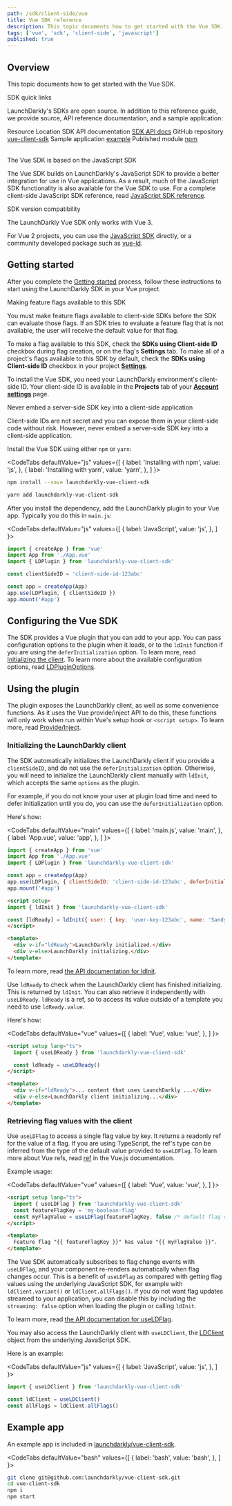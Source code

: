 ```yaml
---
path: /sdk/client-side/vue
title: Vue SDK reference
description: This topic documents how to get started with the Vue SDK.
tags: ['vue', 'sdk', 'client-side', 'javascript']
published: true
---
```


## Overview

This topic documents how to get started with the Vue SDK.

<Callout intent="primary">
<CalloutTitle>SDK quick links</CalloutTitle>
<CalloutDescription>

LaunchDarkly's SDKs are open source. In addition to this reference guide, we provide source, API reference documentation, and a sample application:

<Table>
  <TableHeader>
    <TableHeadCell>Resource</TableHeadCell>
    <TableHeadCell>Location</TableHeadCell>
  </TableHeader>
  <TableBody>
    <TableRow>
      <TableCell>SDK API documentation</TableCell>
      <TableCell><a href="https://launchdarkly.github.io/vue-client-sdk/">SDK API docs</a></TableCell>
    </TableRow>
    <TableRow>
      <TableCell>GitHub repository</TableCell>
      <TableCell><a href="https://github.com/launchdarkly/vue-client-sdk">vue-client-sdk</a></TableCell>
    </TableRow>
    <TableRow>
      <TableCell>Sample application</TableCell>
      <TableCell><a href="/sdk/client-side/vue#example-app">example</a></TableCell>
    </TableRow>
    <TableRow>
      <TableCell>Published module</TableCell>
      <TableCell><a href="https://www.npmjs.com/package/launchdarkly-vue-client-sdk">npm</a></TableCell>
    </TableRow>
  </TableBody>
</Table>

</CalloutDescription>
</Callout>

<Callout intent="info">
<CalloutTitle>The Vue SDK is based on the JavaScript SDK</CalloutTitle>
<CalloutDescription>

The Vue SDK builds on LaunchDarkly's JavaScript SDK to provide a better integration for use in Vue applications. As a result, much of the JavaScript SDK functionality is also available for the Vue SDK to use. For a complete client-side JavaScript SDK reference, read [JavaScript SDK reference](/sdk/client-side/javascript).

</CalloutDescription>
</Callout>

<Callout intent="info">
<CalloutTitle>SDK version compatibility</CalloutTitle>
<CalloutDescription>

The LaunchDarkly Vue SDK only works with Vue 3.

For Vue 2 projects, you can use the [JavaScript SDK](/sdk/client-side/javascript) directly, or a community developed package such as [vue-ld](https://github.com/dashhudson/vue-ld).

</CalloutDescription>
</Callout>

## Getting started

After you complete the [Getting started](/home/getting-started) process, follow these instructions to start using the LaunchDarkly SDK in your Vue project.

<Callout intent="alert">
<CalloutTitle>Making feature flags available to this SDK</CalloutTitle>
<CalloutDescription>

You must make feature flags available to client-side SDKs before the SDK can evaluate those flags. If an SDK tries to evaluate a feature flag that is not available, the user will receive the default value for that flag.

To make a flag available to this SDK, check the **SDKs using Client-side ID** checkbox during flag creation, or on the flag's **Settings** tab. To make all of a project's flags available to this SDK by default, check the **SDKs using Client-side ID** checkbox in your project [**Settings**](https://app.launchdarkly.com/settings/projects).

</CalloutDescription>
</Callout>

To install the Vue SDK, you need your LaunchDarkly environment's client-side ID. Your client-side ID is available in the **Projects** tab of your [**Account settings**](https://app.launchdarkly.com/settings/projects) page.

<Callout intent="alert">
<CalloutTitle>Never embed a server-side SDK key into a client-side application</CalloutTitle>
<CalloutDescription>

Client-side IDs are not secret and you can expose them in your client-side code without risk. However, never embed a server-side SDK key into a client-side application.

</CalloutDescription>
</Callout>

Install the Vue SDK using either `npm` or `yarn`:

<CodeTabs
  defaultValue="js"
  values={[
    { label: 'Installing with npm', value: 'js', },
    { label: 'Installing with yarn', value: 'yarn', },
  ]
}>
<CodeTabItem value="js">

```bash
npm install --save launchdarkly-vue-client-sdk
```

</CodeTabItem>
<CodeTabItem value="yarn">

```bash
yarn add launchdarkly-vue-client-sdk
```

</CodeTabItem>
</CodeTabs>

After you install the dependency, add the LaunchDarkly plugin to your Vue app. Typically you do this in `main.js`:

<CodeTabs
  defaultValue="js"
  values={[
    { label: 'JavaScript', value: 'js', },
  ]
}>
<CodeTabItem value="js">

```js
import { createApp } from 'vue'
import App from './App.vue'
import { LDPlugin } from 'launchdarkly-vue-client-sdk'

const clientSideID = 'client-side-id-123abc'

const app = createApp(App)
app.use(LDPlugin, { clientSideID })
app.mount('#app')
```

</CodeTabItem>
</CodeTabs>

## Configuring the Vue SDK

The SDK provides a Vue plugin that you can add to your app. You can pass configuration options to the plugin when it loads, or to the `ldInit` function if you are using the `deferInitialization` option. To learn more, read [Initializing the client](#initializing-the-launchdarkly-client). To learn more about the available configuration options, read [LDPluginOptions](https://launchdarkly.github.io/vue-client-sdk/index.html#LDPluginOptions).

## Using the plugin

The plugin exposes the LaunchDarkly client, as well as some convenience functions. As it uses the Vue provide/inject API to do this, these functions will only work when run within Vue's setup hook or `<script setup>`. To learn more, read [Provide/Inject](https://vuejs.org/guide/components/provide-inject.html).

### Initializing the LaunchDarkly client

The SDK automatically initializes the LaunchDarkly client if you provide a `clientSideID`, and do not use the `deferInitialization` option. Otherwise, you will need to initialize the LaunchDarkly client manually with `ldInit`, which accepts the same `options` as the plugin.

For example, if you do not know your user at plugin load time and need to defer initialization until you do, you can use the `deferInitialization` option.

Here's how:

<CodeTabs
  defaultValue="main"
  values={[
    { label: 'main.js', value: 'main', },
    { label: 'App.vue', value: 'app', },
  ]
}>
<CodeTabItem value="main">

```js
import { createApp } from 'vue'
import App from './App.vue'
import { LDPlugin } from 'launchdarkly-vue-client-sdk'

const app = createApp(App)
app.use(LDPlugin, { clientSideID: 'client-side-id-123abc', deferInitialization: true })
app.mount('#app')
```

</CodeTabItem>
<CodeTabItem value="app">

```html
<script setup>
import { ldInit } from 'launchdarkly-vue-client-sdk'

const [ldReady] = ldInit({ user: { key: 'user-key-123abc', name: 'Sandy' } })
</script>

<template>
  <div v-if="ldReady">LaunchDarkly initialized.</div>
  <div v-else>LaunchDarkly initializing.</div>
</template>
```

</CodeTabItem>
</CodeTabs>

To learn more, read [the API documentation for ldInit](https://launchdarkly.github.io/vue-client-sdk/index.html#ldInit).

Use `ldReady` to check when the LaunchDarkly client has finished initializing. This is returned by `ldInit`. You can also retrieve it independently with `useLDReady`. `ldReady` is a ref, so to access its value outside of a template you need to use `ldReady.value`.

Here's how:

<CodeTabs
  defaultValue="vue"
  values={[
    { label: 'Vue', value: 'vue', },
  ]
}>
<CodeTabItem value="vue">

```html
<script setup lang="ts">
  import { useLDReady } from 'launchdarkly-vue-client-sdk'

  const ldReady = useLDReady()
</script>

<template>
  <div v-if="ldReady">... content that uses LaunchDarkly ...</div>
  <div v-else>LaunchDarkly client initializing...</div>
</template>
```

</CodeTabItem>
</CodeTabs>

### Retrieving flag values with the client

Use `useLDFlag` to access a single flag value by key. It returns a readonly ref for the value of a flag. If you are using TypeScript, the ref's type can be inferred from the type of the default value provided to `useLDFlag`. To learn more about Vue refs, read [ref](https://vuejs.org/api/reactivity-core.html#ref) in the Vue.js documentation.

Example usage:

<CodeTabs
  defaultValue="vue"
  values={[
    { label: 'Vue', value: 'vue', },
  ]
}>
<CodeTabItem value="vue">

```html
<script setup lang="ts">
  import { useLDFlag } from 'launchdarkly-vue-client-sdk'
  const featureFlagKey = 'my-boolean-flag'
  const myFlagValue = useLDFlag(featureFlagKey, false /* default flag value */)
</script>

<template>
  Feature flag "{{ featureFlagKey }}" has value "{{ myFlagValue }}".
</template>
```

</CodeTabItem>
</CodeTabs>

The Vue SDK automatically subscribes to flag change events with `useLDFlag`, and your component re-renders automatically when flag changes occur. This is a benefit of `useLDFlag` as compared with getting flag values using the underlying JavaScript SDK, for example with `ldClient.variant()` or `ldClient.allFlags()`. If you do not want flag updates streamed to your application, you can disable this by including the `streaming: false` option when loading the plugin or calling `ldInit`.

To learn more, read [the API documentation for useLDFlag](https://launchdarkly.github.io/vue-client-sdk/index.html#useLDFlag).

You may also access the LaunchDarkly client with `useLDClient`, the [LDClient](https://launchdarkly.github.io/js-client-sdk/interfaces/LDClient.html) object from the underlying JavaScript SDK.

Here is an example:

<CodeTabs
  defaultValue="js"
  values={[
    { label: 'JavaScript', value: 'js', },
  ]
}>
<CodeTabItem value="js">

```js
import { useLDClient } from 'launchdarkly-vue-client-sdk'

const ldClient = useLDClient()
const allFlags = ldClient.allFlags()
```

</CodeTabItem>
</CodeTabs>

## Example app

An example app is included in [launchdarkly/vue-client-sdk](https://github.com/launchdarkly/vue-client-sdk/tree/main/example).

<CodeTabs
  defaultValue="bash"
  values={[
    { label: 'bash', value: 'bash', },
  ]
}>
<CodeTabItem value="bash">

```bash
git clone git@github.com:launchdarkly/vue-client-sdk.git
cd vue-client-sdk
npm i
npm start
```

</CodeTabItem>
</CodeTabs>
